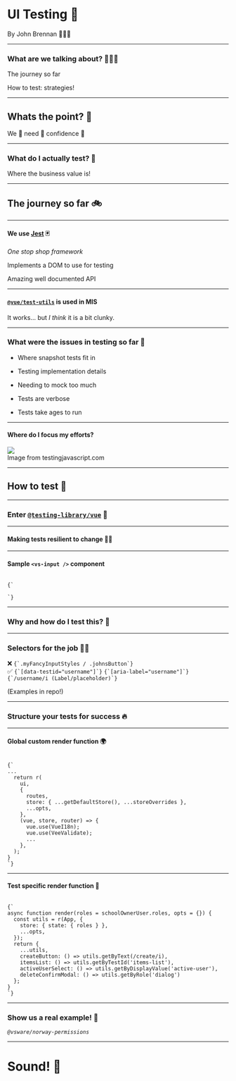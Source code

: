 

# UI Testing 🧪

By John Brennan 👨🏼‍💻

---

### What are we talking about? 🤷🏼‍♂️

The journey so far

How to test: strategies!

---

## Whats the point? 🤔

We 👏 need 👏 confidence 👏

---

### What do I actually test? 🤯

Where the business value is!

---

## The journey so far 🚲

---

#### We use [Jest](https://jestjs.io/) 🃏

_One stop shop framework_

Implements a DOM to use for testing

Amazing well documented API

---

#### [`@vue/test-utils`](https://vue-test-utils.vuejs.org/) is used in MIS

It works... but _I think_ it is a bit clunky.

---

### What were the issues in testing so far 🐛

- Where snapshot tests fit in

- Testing implementation details

- Needing to mock too much

- Tests are verbose

- Tests take ages to run

---

#### Where do I focus my efforts?

<div style={{ width: '30vw' }}>
  <img src="https://react-dublinjs-jan-2019.netlify.com/images/ee5dea20aa19c85a011723f54e8585e3-testing-trophy.png" />
  <div style={{ marginTop: '20px', fontSize: '1rem', fontWeight: 800, textAlign: 'center' }}>Image from testingjavascript.com</div>
</div>

---

## How to test :muscle:

---

### Enter [`@testing-library/vue`](https://testing-library.com/) 💃

---

#### Making tests resilient to change 💅🏻

---

#### Sample `<vs-input />` component

<Code>
{`
  <template>
    <div class="fancyInput">
      <label :for="id" v-if="$slots.default"><slot /></label>
      <input
        :id="id"
        v-bind="$attrs"
        v-on:input="$emit('input', $event.target.value)"
      />
    </div>
  </template>
`}
</Code>

---

### Why and how do I test this? 🤔

---

### Selectors for the job 👨‍🔧

<div style={{ display: 'flex', flexDirection: 'column', justifyContent: 'center' }}>
  <div style={{ marginBottom: 50 }}>
    ❌
    <Code inline>{`.myFancyInputStyles / .johnsButton`}</Code>
  </div>


  <div>
    ✅
    <Code inline>{`[data-testid="username"]`}</Code>
    <Code inline>{`[aria-label="username"]`}</Code>
    <Code inline>{`/username/i (Label/placeholder)`}</Code>
  </div>
</div>

(Examples in repo!)

---

### Structure your tests for success 🔥

---

#### Global custom render function 🌍

<Code>
{`
...
  return r(
    ui,
    {
      routes,
      store: { ...getDefaultStore(), ...storeOverrides },
      ...opts,
    },
    (vue, store, router) => {
      vue.use(VueI18n);
      vue.use(VeeValidate);
      ...
    },
  );
}
`}
</Code>

---

#### Test specific render function 💯

<Code>
{`
async function render(roles = schoolOwnerUser.roles, opts = {}) {
  const utils = r(App, {
    store: { state: { roles } },
    ...opts,
  });
  return {
    ...utils,
    createButton: () => utils.getByText(/create/i),
    itemsList: () => utils.getByTestId('items-list'),
    activeUserSelect: () => utils.getByDisplayValue('active-user'),
    deleteConfirmModal: () => utils.getByRole('dialog')
  };
}
`}
</Code>

---

### Show us a real example! 😤

_`@vsware/norway-permissions`_

---

# Sound! 👋